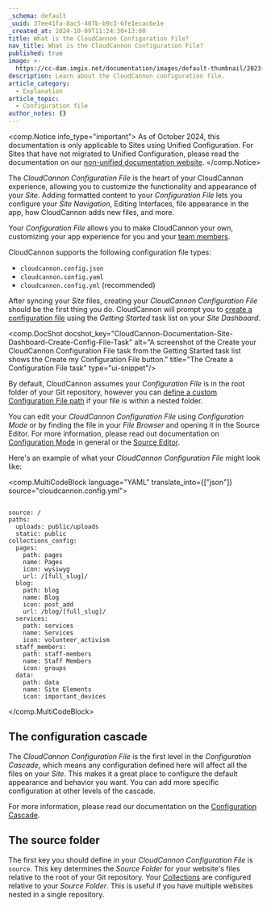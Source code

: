 ```yaml
---
_schema: default
_uuid: 37ee41fa-8ac5-407b-b9c3-6fe1ecac6e1e
_created_at: 2024-10-09T11:24:30+13:00
title: What is the CloudCannon Configuration File?
nav_title: What is the CloudCannon Configuration File?
published: true
image: >-
  https://cc-dam.imgix.net/documentation/images/default-thumbnail/2023-Q4/CloudCannon-Documentation-Thumbnail.png
description: Learn about the CloudCannon configuration file.
article_category:
  - Explanation
article_topic:
  - Configuration file
author_notes: {}
---
```

<comp.Notice info_type="important">
  As of October 2024, this documentation is only applicable to Sites using Unified Configuration.
  For Sites that have not migrated to Unified Configuration, please read the documentation on our [non-unified documentation website](https://non-unified.cloudcannon.com/documentation/articles/create-a-global-configuration-file/).
</comp.Notice>

The *CloudCannon Configuration File* is the heart of your CloudCannon experience, allowing you to customize the functionality and appearance of your *Site*. Adding formatted content to your *Configuration File* lets you configure your *Site Navigation*, Editing Interfaces, file appearance in the app, how CloudCannon adds new files, and more.

Your *Configuration File* allows you to make CloudCannon your own, customizing your app experience for you and your [team members](/documentation/articles/what-is-a-team-member/).

CloudCannon supports the following configuration file types:

* `cloudcannon.config.json`
* `cloudcannon.config.yaml`
* `cloudcannon.config.yml` (recommended)

After syncing your *Site* files, creating your *CloudCannon Configuration File* should be the first thing you do. CloudCannon will prompt you to [create a configuration file](/documentation/articles/create-your-cloudcannon-configuration-file/) using the *Getting Started* task list on your *Site Dashboard*.

<comp.DocShot docshot_key="CloudCannon-Documentation-Site-Dashboard-Create-Config-File-Task" alt="A screenshot of the Create your CloudCannon Configuration File task from the Getting Started task list shows the Create my Configuration File button." title="The Create a Configuration File task" type="ui-snippet"/>

By default, CloudCannon assumes your *Configuration File* is in the root folder of your Git repository, however you can [define a custom Configuration File path](/documentation/articles/define-a-custom-configuration-file-path/) if your file is within a nested folder.

You can edit your *CloudCannon Configuration File* using *Configuration Mode* or by finding the file in your *File Browser* and opening it in the Source Editor. For more information, please read out documentation on [Configuration Mode](/documentation/articles/what-is-configuration-mode/) in general or the [Source Editor](/documentation/articles/the-data-editor/).

Here's an example of what your *CloudCannon Configuration File* might look like:

<comp.MultiCodeBlock language="YAML" translate_into={["json"]} source="cloudcannon.config.yml">
``````````

source: /
paths:
  uploads: public/uploads
  static: public
collections_config:
  pages:
    path: pages
    name: Pages
    icon: wysiwyg
    url: /[full_slug]/
  blog:
    path: blog
    name: Blog
    icon: post_add
    url: /blog/[full_slug]/
  services:
    path: services
    name: Services
    icon: volunteer_activism
  staff_members:
    path: staff-members
    name: Staff Members
    icon: groups
  data:
    path: data
    name: Site Elements
    icon: important_devices

``````````
</comp.MultiCodeBlock>

## The configuration cascade

The *CloudCannon Configuration File* is the first level in the *Configuration Cascade*, which means any configuration defined here will affect all the files on your *Site*. This makes it a great place to configure the default appearance and behavior you want. You can add more specific configuration at other levels of the cascade.

For more information, please read our documentation on the [Configuration Cascade](/documentation/articles/using-the-configuration-cascade/).

## The source folder

The first key you should define in your *CloudCannon Configuration File* is `source`. This key determines the *Source Folder* for your website's files relative to the root of your Git repository. Your [Collections](/documentation/articles/what-is-a-collection/) are configured relative to your *Source Folder*. This is useful if you have multiple websites nested in a single repository.